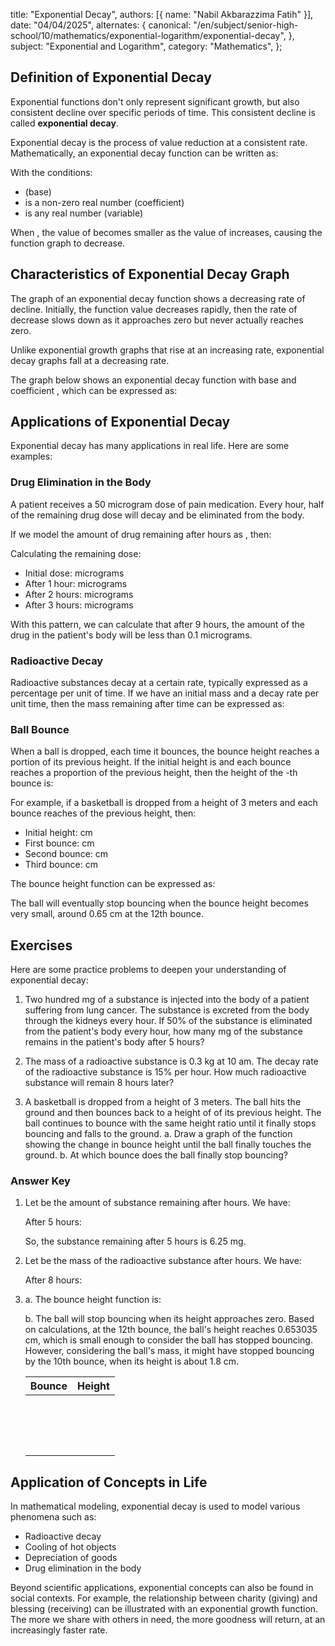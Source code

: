 
  title: "Exponential Decay",
  authors: [{ name: "Nabil Akbarazzima Fatih" }],
  date: "04/04/2025",
  alternates: {
    canonical:
      "/en/subject/senior-high-school/10/mathematics/exponential-logarithm/exponential-decay",
  },
  subject: "Exponential and Logarithm",
  category: "Mathematics",
};

## Definition of Exponential Decay

Exponential functions don't only represent significant growth, but also consistent decline over specific periods of time. This consistent decline is called **exponential decay**.

Exponential decay is the process of value reduction at a consistent rate. Mathematically, an exponential decay function can be written as:

<BlockMath math="f(x) = n \times a^x" />

With the conditions:

- <InlineMath math="0 < a < 1" /> (base)
- <InlineMath math="n" /> is a non-zero real number (coefficient)
- <InlineMath math="x" /> is any real number (variable)

When <InlineMath math="0 < a < 1" />, the value of <InlineMath math="a^x" /> becomes smaller as the value of <InlineMath math="x" /> increases, causing the function graph to decrease.

## Characteristics of Exponential Decay Graph

The graph of an exponential decay function shows a decreasing rate of decline. Initially, the function value decreases rapidly, then the rate of decrease slows down as it approaches zero but never actually reaches zero.

Unlike exponential growth graphs that rise at an increasing rate, exponential decay graphs fall at a decreasing rate.

The graph below shows an exponential decay function with base <InlineMath math="a = 0.5" /> and coefficient <InlineMath math="n = 50" />, which can be expressed as:

<BlockMath math="f(x) = 50 \times \left(\frac{1}{2}\right)^x" />

<div className="mt-4">
  <FunctionChart
    a={0.5}
    p={50}
    title="Exponential Decay Graph"
    description="Graph decreases at a progressively slower rate."
  />
</div>

## Applications of Exponential Decay

Exponential decay has many applications in real life. Here are some examples:

### Drug Elimination in the Body

A patient receives a 50 microgram dose of pain medication. Every hour, half of the remaining drug dose will decay and be eliminated from the body.

If we model the amount of drug remaining after <InlineMath math="x" /> hours as <InlineMath math="f(x)" />, then:

<BlockMath math="f(x) = 50 \times \left(\frac{1}{2}\right)^x" />

Calculating the remaining dose:

- Initial dose: <InlineMath math="f(0) = 50" /> micrograms
- After 1 hour: <InlineMath math="f(1) = 50 \times \frac{1}{2} = 25" /> micrograms
- After 2 hours: <InlineMath math="f(2) = 25 \times \frac{1}{2} = 12.5" /> micrograms
- After 3 hours: <InlineMath math="f(3) = 12.5 \times \frac{1}{2} = 6.25" /> micrograms

With this pattern, we can calculate that after 9 hours, the amount of the drug in the patient's body will be less than 0.1 micrograms.

### Radioactive Decay

Radioactive substances decay at a certain rate, typically expressed as a percentage per unit of time. If we have an initial mass <InlineMath math="M_0" /> and a decay rate <InlineMath math="r" /> per unit time, then the mass remaining after time <InlineMath math="t" /> can be expressed as:

<BlockMath math="M(t) = M_0 \times (1-r)^t" />

### Ball Bounce

When a ball is dropped, each time it bounces, the bounce height reaches a portion of its previous height. If the initial height is <InlineMath math="h_0" /> and each bounce reaches a proportion <InlineMath math="p" /> of the previous height, then the height of the <InlineMath math="n" />-th bounce is:

<BlockMath math="h_n = h_0 \times p^n" />

For example, if a basketball is dropped from a height of 3 meters and each bounce reaches <InlineMath math="\frac{3}{5}" /> of the previous height, then:

- Initial height: <InlineMath math="h_0 = 300" /> cm
- First bounce: <InlineMath math="h_1 = 300 \times \frac{3}{5} = 180" /> cm
- Second bounce: <InlineMath math="h_2 = 180 \times \frac{3}{5} = 108" /> cm
- Third bounce: <InlineMath math="h_3 = 108 \times \frac{3}{5} = 64.8" /> cm

The bounce height function can be expressed as:

<BlockMath math="h(n) = 300 \times \left(\frac{3}{5}\right)^n" />

The ball will eventually stop bouncing when the bounce height becomes very small, around 0.65 cm at the 12th bounce.

## Exercises

Here are some practice problems to deepen your understanding of exponential decay:

1. Two hundred mg of a substance is injected into the body of a patient suffering from lung cancer. The substance is excreted from the body through the kidneys every hour. If 50% of the substance is eliminated from the patient's body every hour, how many mg of the substance remains in the patient's body after 5 hours?

2. The mass of a radioactive substance is 0.3 kg at 10 am. The decay rate of the radioactive substance is 15% per hour. How much radioactive substance will remain 8 hours later?

3. A basketball is dropped from a height of 3 meters. The ball hits the ground and then bounces back to a height of <InlineMath math="\frac{3}{5}" /> of its previous height. The ball continues to bounce with the same height ratio until it finally stops bouncing and falls to the ground.
   a. Draw a graph of the function showing the change in bounce height until the ball finally touches the ground.
   b. At which bounce does the ball finally stop bouncing?

### Answer Key

1. Let <InlineMath math="f(x)" /> be the amount of substance remaining after <InlineMath math="x" /> hours. We have:

   <BlockMath math="f(x) = 200 \times \left(\frac{1}{2}\right)^x" />

   After 5 hours:

   <BlockMath math="f(5) = 200 \times \left(\frac{1}{2}\right)^5 = 200 \times 0.03125 = 6.25" />

   So, the substance remaining after 5 hours is 6.25 mg.

2. Let <InlineMath math="f(x)" /> be the mass of the radioactive substance after <InlineMath math="x" /> hours. We have:

   <BlockMath math="f(x) = 0.3 \times (0.85)^x" />

   After 8 hours:

   <BlockMath math="f(8) = 0.3 \times (0.85)^8 \approx 0.083 \text{ kg} \text{ or about } 83 \text{ grams}." />

3. a. The bounce height function is:

   <BlockMath math="h(n) = 300 \times \left(\frac{3}{5}\right)^n" />

   <div className="mt-4">
     <FunctionChart
       a={3 / 5}
       p={300}
       title="Exponential Decay Graph"
       description="Graph decreases at a progressively slower rate."
     />
   </div>

   b. The ball will stop bouncing when its height approaches zero. Based on calculations, at the 12th bounce, the ball's height reaches 0.653035 cm, which is small enough to consider the ball has stopped bouncing. However, considering the ball's mass, it might have stopped bouncing by the 10th bounce, when its height is about 1.8 cm.

   | Bounce                       | Height                         |
   | ---------------------------- | ------------------------------ |
   | <InlineMath math="n = 0" />  | <InlineMath math="300" />      |
   | <InlineMath math="n = 1" />  | <InlineMath math="180" />      |
   | <InlineMath math="n = 2" />  | <InlineMath math="108" />      |
   | <InlineMath math="n = 3" />  | <InlineMath math="64.8" />     |
   | <InlineMath math="n = 4" />  | <InlineMath math="38.88" />    |
   | <InlineMath math="n = 5" />  | <InlineMath math="23.328" />   |
   | <InlineMath math="n = 6" />  | <InlineMath math="13.9968" />  |
   | <InlineMath math="n = 7" />  | <InlineMath math="8.39808" />  |
   | <InlineMath math="n = 8" />  | <InlineMath math="5.038848" /> |
   | <InlineMath math="n = 9" />  | <InlineMath math="3.023309" /> |
   | <InlineMath math="n = 10" /> | <InlineMath math="1.813985" /> |
   | <InlineMath math="n = 11" /> | <InlineMath math="1.088391" /> |
   | <InlineMath math="n = 12" /> | <InlineMath math="0.653035" /> |
   | <InlineMath math="n = 13" /> | <InlineMath math="0.391821" /> |
   | <InlineMath math="n = 14" /> | <InlineMath math="0.235092" /> |
   | <InlineMath math="n = 15" /> | <InlineMath math="0.141055" /> |

## Application of Concepts in Life

In mathematical modeling, exponential decay is used to model various phenomena such as:

- Radioactive decay
- Cooling of hot objects
- Depreciation of goods
- Drug elimination in the body

Beyond scientific applications, exponential concepts can also be found in social contexts. For example, the relationship between charity (giving) and blessing (receiving) can be illustrated with an exponential growth function. The more we share with others in need, the more goodness will return, at an increasingly faster rate.

